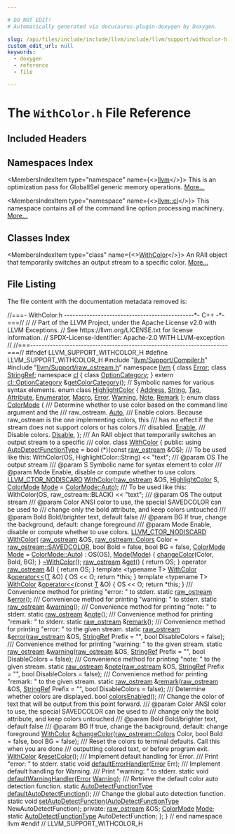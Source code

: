 ```yaml
---

# DO NOT EDIT!
# Automatically generated via docusaurus-plugin-doxygen by Doxygen.

slug: /api/files/include/include/llvm/include/llvm/support/withcolor-h
custom_edit_url: null
keywords:
  - doxygen
  - reference
  - file

---
```





# The `WithColor.h` File Reference

<DoxygenPage pluginConfig={pluginConfig}>



## Included Headers

<IncludesList>
<IncludesListItem
  filePath="llvm/Support/Compiler.h"
  permalink="/docs/api/files/include/include/llvm/include/llvm/support/compiler-h"
  isLocal="true" />
<IncludesListItem
  filePath="llvm/Support/raw_ostream.h"
  permalink="/docs/api/files/include/include/llvm/include/llvm/support/raw-ostream-h"
  isLocal="true" />
</IncludesList>

## Namespaces Index

<MembersIndex>

<MembersIndexItem
  type="namespace"
  name={<><a href="/docs/api/namespaces/llvm">llvm</a></>}>
This is an optimization pass for GlobalISel generic memory operations. <a href="/docs/api/namespaces/llvm/#details">More...</a>
</MembersIndexItem>

<MembersIndexItem
  type="namespace"
  name={<><a href="/docs/api/namespaces/llvm/cl">llvm::cl</a></>}>
This namespace contains all of the command line option processing machinery. <a href="/docs/api/namespaces/llvm/cl/#details">More...</a>
</MembersIndexItem>

</MembersIndex>

## Classes Index

<MembersIndex>

<MembersIndexItem
  type="class"
  name={<><a href="/docs/api/classes/llvm/withcolor">WithColor</a></>}>
An RAII object that temporarily switches an output stream to a specific color. <a href="/docs/api/classes/llvm/withcolor/#details">More...</a>
</MembersIndexItem>

</MembersIndex>


## File Listing

The file content with the documentation metadata removed is:

<ProgramListing>

<Link id="l00001" /><CodeLine lineNumber="1"><Highlight kind="comment">//===- WithColor.h ----------------------------------------------&#42;- C++ -&#42;-===//</Highlight><Highlight kind="normal"></Highlight></CodeLine>
<Link id="l00002" /><CodeLine lineNumber="2"><Highlight kind="normal"></Highlight><Highlight kind="comment">//</Highlight><Highlight kind="normal"></Highlight></CodeLine>
<Link id="l00003" /><CodeLine lineNumber="3"><Highlight kind="normal"></Highlight><Highlight kind="comment">// Part of the LLVM Project, under the Apache License v2.0 with LLVM Exceptions.</Highlight><Highlight kind="normal"></Highlight></CodeLine>
<Link id="l00004" /><CodeLine lineNumber="4"><Highlight kind="normal"></Highlight><Highlight kind="comment">// See https://llvm.org/LICENSE.txt for license information.</Highlight><Highlight kind="normal"></Highlight></CodeLine>
<Link id="l00005" /><CodeLine lineNumber="5"><Highlight kind="normal"></Highlight><Highlight kind="comment">// SPDX-License-Identifier: Apache-2.0 WITH LLVM-exception</Highlight><Highlight kind="normal"></Highlight></CodeLine>
<Link id="l00006" /><CodeLine lineNumber="6"><Highlight kind="normal"></Highlight><Highlight kind="comment">//</Highlight><Highlight kind="normal"></Highlight></CodeLine>
<Link id="l00007" /><CodeLine lineNumber="7"><Highlight kind="normal"></Highlight><Highlight kind="comment">//===----------------------------------------------------------------------===//</Highlight><Highlight kind="normal"></Highlight></CodeLine>
<Link id="l00008" /><CodeLine lineNumber="8"><Highlight kind="normal"></Highlight></CodeLine>
<Link id="l00009" /><CodeLine lineNumber="9"><Highlight kind="normal"></Highlight><Highlight kind="preprocessor">#ifndef LLVM&#95;SUPPORT&#95;WITHCOLOR&#95;H</Highlight><Highlight kind="normal"></Highlight></CodeLine>
<Link id="l00010" /><CodeLine lineNumber="10"><Highlight kind="normal"></Highlight><Highlight kind="preprocessor">#define LLVM&#95;SUPPORT&#95;WITHCOLOR&#95;H</Highlight><Highlight kind="normal"></Highlight></CodeLine>
<Link id="l00011" /><CodeLine lineNumber="11"><Highlight kind="normal"></Highlight></CodeLine>
<Link id="l00012" /><CodeLine lineNumber="12"><Highlight kind="normal"></Highlight><Highlight kind="preprocessor">#include &quot;<a href="/docs/api/files/include/include/llvm/include/llvm/support/compiler-h">llvm/Support/Compiler.h</a>&quot;</Highlight><Highlight kind="normal"></Highlight></CodeLine>
<Link id="l00013" /><CodeLine lineNumber="13"><Highlight kind="normal"></Highlight><Highlight kind="preprocessor">#include &quot;<a href="/docs/api/files/include/include/llvm/include/llvm/support/raw-ostream-h">llvm/Support/raw&#95;ostream.h</a>&quot;</Highlight><Highlight kind="normal"></Highlight></CodeLine>
<Link id="l00014" /><CodeLine lineNumber="14"><Highlight kind="normal"></Highlight></CodeLine>
<Link id="l00015" /><CodeLine lineNumber="15"><Highlight kind="normal"></Highlight><Highlight kind="keyword">namespace </Highlight><Highlight kind="normal"><a href="/docs/api/namespaces/llvm">llvm</a> &#123;</Highlight></CodeLine>
<Link id="l00016" /><CodeLine lineNumber="16"><Highlight kind="normal"></Highlight></CodeLine>
<Link id="l00017" /><CodeLine lineNumber="17"><Highlight kind="normal"></Highlight><Highlight kind="keyword">class </Highlight><Highlight kind="normal"><a href="/docs/api/classes/llvm/error">Error</a>;</Highlight></CodeLine>
<Link id="l00018" /><CodeLine lineNumber="18"><Highlight kind="normal"></Highlight><Highlight kind="keyword">class </Highlight><Highlight kind="normal"><a href="/docs/api/classes/llvm/stringref">StringRef</a>;</Highlight></CodeLine>
<Link id="l00019" /><CodeLine lineNumber="19"><Highlight kind="normal"></Highlight></CodeLine>
<Link id="l00020" /><CodeLine lineNumber="20"><Highlight kind="normal"></Highlight><Highlight kind="keyword">namespace </Highlight><Highlight kind="normal"><a href="/docs/api/namespaces/llvm/cl">cl</a> &#123;</Highlight></CodeLine>
<Link id="l00021" /><CodeLine lineNumber="21"><Highlight kind="normal"></Highlight><Highlight kind="keyword">class </Highlight><Highlight kind="normal"><a href="/docs/api/classes/llvm/cl/optioncategory">OptionCategory</a>;</Highlight></CodeLine>
<Link id="l00022" /><CodeLine lineNumber="22"><Highlight kind="normal">&#125;</Highlight></CodeLine>
<Link id="l00023" /><CodeLine lineNumber="23"><Highlight kind="normal"></Highlight></CodeLine>
<Link id="l00024" /><CodeLine lineNumber="24"><Highlight kind="normal"></Highlight><Highlight kind="keyword">extern</Highlight><Highlight kind="normal"> <a href="/docs/api/classes/llvm/cl/optioncategory">cl::OptionCategory</a> &amp;<a href="/docs/api/namespaces/llvm/#a34af77dee4cbfea71a87d6a6e7a6acd1">getColorCategory</a>();</Highlight></CodeLine>
<Link id="l00025" /><CodeLine lineNumber="25"><Highlight kind="normal"></Highlight></CodeLine>
<Link id="l00026" /><CodeLine lineNumber="26"><Highlight kind="normal"></Highlight><Highlight kind="comment">// Symbolic names for various syntax elements.</Highlight><Highlight kind="normal"></Highlight></CodeLine>
<Link id="l00027" /><CodeLine lineNumber="27" lineLink="/docs/api/namespaces/llvm/#ac226f3d2b9ca090171a8e0a8cb92c343"><Highlight kind="normal"></Highlight><Highlight kind="keyword">enum class</Highlight><Highlight kind="normal"> <a href="/docs/api/namespaces/llvm/#ac226f3d2b9ca090171a8e0a8cb92c343">HighlightColor</a> &#123;</Highlight></CodeLine>
<Link id="l00028" /><CodeLine lineNumber="28" lineLink="/docs/api/namespaces/llvm/#ac226f3d2b9ca090171a8e0a8cb92c343add7bf230fde8d4836917806aff6a6b27"><Highlight kind="normal">  <a href="/docs/api/namespaces/llvm/#a8e02bbea14c70bab55fbc1384e1472d9add7bf230fde8d4836917806aff6a6b27">Address</a>,</Highlight></CodeLine>
<Link id="l00029" /><CodeLine lineNumber="29" lineLink="/docs/api/namespaces/llvm/#ac226f3d2b9ca090171a8e0a8cb92c343a27118326006d3829667a400ad23d5d98"><Highlight kind="normal">  <a href="/docs/api/namespaces/llvm/#ac226f3d2b9ca090171a8e0a8cb92c343a27118326006d3829667a400ad23d5d98">String</a>,</Highlight></CodeLine>
<Link id="l00030" /><CodeLine lineNumber="30" lineLink="/docs/api/namespaces/llvm/#ac226f3d2b9ca090171a8e0a8cb92c343ac101058e7ea21bbbf2a5ac893088e90b"><Highlight kind="normal">  <a href="/docs/api/namespaces/llvm/#ac226f3d2b9ca090171a8e0a8cb92c343ac101058e7ea21bbbf2a5ac893088e90b">Tag</a>,</Highlight></CodeLine>
<Link id="l00031" /><CodeLine lineNumber="31" lineLink="/docs/api/namespaces/llvm/#ac226f3d2b9ca090171a8e0a8cb92c343af2bbdf9f72c085adc4d0404e370f0f4c"><Highlight kind="normal">  <a href="/docs/api/classes/llvm/attribute">Attribute</a>,</Highlight></CodeLine>
<Link id="l00032" /><CodeLine lineNumber="32" lineLink="/docs/api/namespaces/llvm/#ac226f3d2b9ca090171a8e0a8cb92c343a30309b565fa53a27f30668e22f7cf058"><Highlight kind="normal">  <a href="/docs/api/namespaces/llvm/#ac226f3d2b9ca090171a8e0a8cb92c343a30309b565fa53a27f30668e22f7cf058">Enumerator</a>,</Highlight></CodeLine>
<Link id="l00033" /><CodeLine lineNumber="33" lineLink="/docs/api/namespaces/llvm/#ac226f3d2b9ca090171a8e0a8cb92c343a4374cf34c5d58482ffae982196bd2114"><Highlight kind="normal">  <a href="/docs/api/namespaces/llvm/#ac226f3d2b9ca090171a8e0a8cb92c343a4374cf34c5d58482ffae982196bd2114">Macro</a>,</Highlight></CodeLine>
<Link id="l00034" /><CodeLine lineNumber="34" lineLink="/docs/api/namespaces/llvm/#ac226f3d2b9ca090171a8e0a8cb92c343a902b0d55fddef6f8d651fe1035b7d4bd"><Highlight kind="normal">  <a href="/docs/api/classes/llvm/error">Error</a>,</Highlight></CodeLine>
<Link id="l00035" /><CodeLine lineNumber="35" lineLink="/docs/api/namespaces/llvm/#ac226f3d2b9ca090171a8e0a8cb92c343a0eaadb4fcb48a0a0ed7bc9868be9fbaa"><Highlight kind="normal">  <a href="/docs/api/namespaces/llvm/#ac226f3d2b9ca090171a8e0a8cb92c343a0eaadb4fcb48a0a0ed7bc9868be9fbaa">Warning</a>,</Highlight></CodeLine>
<Link id="l00036" /><CodeLine lineNumber="36" lineLink="/docs/api/namespaces/llvm/#ac226f3d2b9ca090171a8e0a8cb92c343a3b0649c72650c313a357338dcdfb64ec"><Highlight kind="normal">  <a href="/docs/api/namespaces/llvm/#ac226f3d2b9ca090171a8e0a8cb92c343a3b0649c72650c313a357338dcdfb64ec">Note</a>,</Highlight></CodeLine>
<Link id="l00037" /><CodeLine lineNumber="37" lineLink="/docs/api/namespaces/llvm/#ac226f3d2b9ca090171a8e0a8cb92c343a91921ada405fd6ba65dff028df047cb6"><Highlight kind="normal">  <a href="/docs/api/namespaces/llvm/#ac226f3d2b9ca090171a8e0a8cb92c343a91921ada405fd6ba65dff028df047cb6">Remark</a></Highlight></CodeLine>
<Link id="l00038" /><CodeLine lineNumber="38"><Highlight kind="normal">&#125;;</Highlight></CodeLine>
<Link id="l00039" /><CodeLine lineNumber="39"><Highlight kind="normal"></Highlight></CodeLine>
<Link id="l00040" /><CodeLine lineNumber="40" lineLink="/docs/api/namespaces/llvm/#afdccf3ff7a8dfaa084b07c1fb417bbe2"><Highlight kind="normal"></Highlight><Highlight kind="keyword">enum class</Highlight><Highlight kind="normal"> <a href="/docs/api/namespaces/llvm/#afdccf3ff7a8dfaa084b07c1fb417bbe2">ColorMode</a> &#123;</Highlight><Highlight kind="comment"></Highlight></CodeLine>
<Link id="l00041" /><CodeLine lineNumber="41"><Highlight kind="comment">  /// Determine whether to use color based on the command line argument and the</Highlight></CodeLine>
<Link id="l00042" /><CodeLine lineNumber="42"><Highlight kind="comment">  /// raw&#95;ostream.</Highlight><Highlight kind="normal"></Highlight></CodeLine>
<Link id="l00043" /><CodeLine lineNumber="43" lineLink="/docs/api/namespaces/llvm/#afdccf3ff7a8dfaa084b07c1fb417bbe2a06b9281e396db002010bde1de57262eb"><Highlight kind="normal">  <a href="/docs/api/namespaces/llvm/#afdccf3ff7a8dfaa084b07c1fb417bbe2a06b9281e396db002010bde1de57262eb">Auto</a>,</Highlight><Highlight kind="comment"></Highlight></CodeLine>
<Link id="l00044" /><CodeLine lineNumber="44"><Highlight kind="comment">  /// Enable colors. Because raw&#95;ostream is the one implementing colors, this</Highlight></CodeLine>
<Link id="l00045" /><CodeLine lineNumber="45"><Highlight kind="comment">  /// has no effect if the stream does not support colors or has colors</Highlight></CodeLine>
<Link id="l00046" /><CodeLine lineNumber="46"><Highlight kind="comment">  /// disabled.</Highlight><Highlight kind="normal"></Highlight></CodeLine>
<Link id="l00047" /><CodeLine lineNumber="47" lineLink="/docs/api/namespaces/llvm/#afdccf3ff7a8dfaa084b07c1fb417bbe2a2faec1f9f8cc7f8f40d521c4dd574f49"><Highlight kind="normal">  <a href="/docs/api/namespaces/llvm/#afdccf3ff7a8dfaa084b07c1fb417bbe2a2faec1f9f8cc7f8f40d521c4dd574f49">Enable</a>,</Highlight><Highlight kind="comment"></Highlight></CodeLine>
<Link id="l00048" /><CodeLine lineNumber="48"><Highlight kind="comment">  /// Disable colors.</Highlight><Highlight kind="normal"></Highlight></CodeLine>
<Link id="l00049" /><CodeLine lineNumber="49" lineLink="/docs/api/namespaces/llvm/#afdccf3ff7a8dfaa084b07c1fb417bbe2abcfaccebf745acfd5e75351095a5394a"><Highlight kind="normal">  <a href="/docs/api/namespaces/llvm/#afdccf3ff7a8dfaa084b07c1fb417bbe2abcfaccebf745acfd5e75351095a5394a">Disable</a>,</Highlight></CodeLine>
<Link id="l00050" /><CodeLine lineNumber="50"><Highlight kind="normal">&#125;;</Highlight></CodeLine>
<Link id="l00051" /><CodeLine lineNumber="51"><Highlight kind="normal"></Highlight><Highlight kind="comment"></Highlight></CodeLine>
<Link id="l00052" /><CodeLine lineNumber="52"><Highlight kind="comment">/// An RAII object that temporarily switches an output stream to a specific</Highlight></CodeLine>
<Link id="l00053" /><CodeLine lineNumber="53"><Highlight kind="comment">/// color.</Highlight><Highlight kind="normal"></Highlight></CodeLine>
<Link id="l00054" /><CodeLine lineNumber="54" lineLink="/docs/api/classes/llvm/withcolor"><Highlight kind="normal"></Highlight><Highlight kind="keyword">class </Highlight><Highlight kind="normal"><a href="/docs/api/classes/llvm/withcolor/#a0b7d62735f94b418859340f4949299bf">WithColor</a> &#123;</Highlight></CodeLine>
<Link id="l00055" /><CodeLine lineNumber="55"><Highlight kind="normal"></Highlight><Highlight kind="keyword">public</Highlight><Highlight kind="normal">:</Highlight></CodeLine>
<Link id="l00056" /><CodeLine lineNumber="56" lineLink="/docs/api/classes/llvm/withcolor/#a5f76e2d718b584bd59ec66a543c72751"><Highlight kind="normal">  </Highlight><Highlight kind="keyword">using </Highlight><Highlight kind="normal"><a href="/docs/api/classes/llvm/withcolor/#a5f76e2d718b584bd59ec66a543c72751">AutoDetectFunctionType</a> = bool (&#42;)(</Highlight><Highlight kind="keyword">const</Highlight><Highlight kind="normal"> <a href="/docs/api/classes/llvm/raw-ostream">raw&#95;ostream</a> &amp;OS);</Highlight></CodeLine>
<Link id="l00057" /><CodeLine lineNumber="57"><Highlight kind="normal"></Highlight><Highlight kind="comment"></Highlight></CodeLine>
<Link id="l00058" /><CodeLine lineNumber="58"><Highlight kind="comment">  /// To be used like this: WithColor(OS, HighlightColor::String) &lt;&lt; &quot;text&quot;;</Highlight></CodeLine>
<Link id="l00059" /><CodeLine lineNumber="59"><Highlight kind="comment">  /// @param OS The output stream</Highlight></CodeLine>
<Link id="l00060" /><CodeLine lineNumber="60"><Highlight kind="comment">  /// @param S Symbolic name for syntax element to color</Highlight></CodeLine>
<Link id="l00061" /><CodeLine lineNumber="61"><Highlight kind="comment">  /// @param Mode Enable, disable or compute whether to use colors.</Highlight><Highlight kind="normal"></Highlight></CodeLine>
<Link id="l00062" /><CodeLine lineNumber="62"><Highlight kind="normal">  <a href="/docs/api/files/include/include/llvm/include/llvm/support/compiler-h/#a49fbbceaed01be1497ada6623f2ba42f">LLVM&#95;CTOR&#95;NODISCARD</a> <a href="/docs/api/classes/llvm/withcolor/#a0b7d62735f94b418859340f4949299bf">WithColor</a>(<a href="/docs/api/classes/llvm/raw-ostream">raw&#95;ostream</a> &amp;OS, <a href="/docs/api/namespaces/llvm/#ac226f3d2b9ca090171a8e0a8cb92c343">HighlightColor</a> S,</Highlight></CodeLine>
<Link id="l00063" /><CodeLine lineNumber="63"><Highlight kind="normal">                                <a href="/docs/api/namespaces/llvm/#afdccf3ff7a8dfaa084b07c1fb417bbe2">ColorMode</a> <a href="/docs/api/files/lib/lib/codegen/regallocevictionadvisor-cpp/#aef71c4b21823f236e70cc6d62375adcd">Mode</a> = <a href="/docs/api/namespaces/llvm/#afdccf3ff7a8dfaa084b07c1fb417bbe2a06b9281e396db002010bde1de57262eb">ColorMode::Auto</a>);</Highlight><Highlight kind="comment"></Highlight></CodeLine>
<Link id="l00064" /><CodeLine lineNumber="64"><Highlight kind="comment">  /// To be used like this: WithColor(OS, raw&#95;ostream::BLACK) &lt;&lt; &quot;text&quot;;</Highlight></CodeLine>
<Link id="l00065" /><CodeLine lineNumber="65"><Highlight kind="comment">  /// @param OS The output stream</Highlight></CodeLine>
<Link id="l00066" /><CodeLine lineNumber="66"><Highlight kind="comment">  /// @param Color ANSI color to use, the special SAVEDCOLOR can be used to</Highlight></CodeLine>
<Link id="l00067" /><CodeLine lineNumber="67"><Highlight kind="comment">  /// change only the bold attribute, and keep colors untouched</Highlight></CodeLine>
<Link id="l00068" /><CodeLine lineNumber="68"><Highlight kind="comment">  /// @param Bold Bold/brighter text, default false</Highlight></CodeLine>
<Link id="l00069" /><CodeLine lineNumber="69"><Highlight kind="comment">  /// @param BG If true, change the background, default: change foreground</Highlight></CodeLine>
<Link id="l00070" /><CodeLine lineNumber="70"><Highlight kind="comment">  /// @param Mode Enable, disable or compute whether to use colors.</Highlight><Highlight kind="normal"></Highlight></CodeLine>
<Link id="l00071" /><CodeLine lineNumber="71" lineLink="/docs/api/classes/llvm/withcolor/#a49d88ad31bfdaa61d47dd7720c083823"><Highlight kind="normal">  <a href="/docs/api/files/include/include/llvm/include/llvm/support/compiler-h/#a49fbbceaed01be1497ada6623f2ba42f">LLVM&#95;CTOR&#95;NODISCARD</a> <a href="/docs/api/classes/llvm/withcolor/#a49d88ad31bfdaa61d47dd7720c083823">WithColor</a>(</Highlight></CodeLine>
<Link id="l00072" /><CodeLine lineNumber="72"><Highlight kind="normal">      <a href="/docs/api/classes/llvm/raw-ostream">raw&#95;ostream</a> &amp;OS, <a href="/docs/api/classes/llvm/raw-ostream/#a1d5efc43dd5669473ac2fe47d5aaf965">raw&#95;ostream::Colors</a> Color = <a href="/docs/api/classes/llvm/raw-ostream/#ad55e55b3692fe8ec3e8b724d3d5bade0">raw&#95;ostream::SAVEDCOLOR</a>,</Highlight></CodeLine>
<Link id="l00073" /><CodeLine lineNumber="73"><Highlight kind="normal">      </Highlight><Highlight kind="keywordtype">bool</Highlight><Highlight kind="normal"> Bold = </Highlight><Highlight kind="keyword">false</Highlight><Highlight kind="normal">, </Highlight><Highlight kind="keywordtype">bool</Highlight><Highlight kind="normal"> BG = </Highlight><Highlight kind="keyword">false</Highlight><Highlight kind="normal">, <a href="/docs/api/namespaces/llvm/#afdccf3ff7a8dfaa084b07c1fb417bbe2">ColorMode</a> <a href="/docs/api/files/lib/lib/codegen/regallocevictionadvisor-cpp/#aef71c4b21823f236e70cc6d62375adcd">Mode</a> = <a href="/docs/api/namespaces/llvm/#afdccf3ff7a8dfaa084b07c1fb417bbe2a06b9281e396db002010bde1de57262eb">ColorMode::Auto</a>)</Highlight></CodeLine>
<Link id="l00074" /><CodeLine lineNumber="74"><Highlight kind="normal">      : OS(OS), <a href="/docs/api/files/lib/lib/codegen/regallocevictionadvisor-cpp/#aef71c4b21823f236e70cc6d62375adcd">Mode</a>(<a href="/docs/api/files/lib/lib/codegen/regallocevictionadvisor-cpp/#aef71c4b21823f236e70cc6d62375adcd">Mode</a>) &#123;</Highlight></CodeLine>
<Link id="l00075" /><CodeLine lineNumber="75"><Highlight kind="normal">    <a href="/docs/api/classes/llvm/withcolor/#a06e589e7787dc00edd3b93f2fdbe514b">changeColor</a>(Color, Bold, BG);</Highlight></CodeLine>
<Link id="l00076" /><CodeLine lineNumber="76"><Highlight kind="normal">  &#125;</Highlight></CodeLine>
<Link id="l00077" /><CodeLine lineNumber="77"><Highlight kind="normal">  <a href="/docs/api/classes/llvm/withcolor/#a3eb6bded04ddbc54bd7b5b8ff6c827fe">~WithColor</a>();</Highlight></CodeLine>
<Link id="l00078" /><CodeLine lineNumber="78"><Highlight kind="normal"></Highlight></CodeLine>
<Link id="l00079" /><CodeLine lineNumber="79" lineLink="/docs/api/classes/llvm/withcolor/#a986df42e8d99e128c31168ef61b02f5a"><Highlight kind="normal">  <a href="/docs/api/classes/llvm/raw-ostream">raw&#95;ostream</a> &amp;<a href="/docs/api/classes/llvm/withcolor/#a986df42e8d99e128c31168ef61b02f5a">get</a>() &#123; </Highlight><Highlight kind="keywordflow">return</Highlight><Highlight kind="normal"> OS; &#125;</Highlight></CodeLine>
<Link id="l00080" /><CodeLine lineNumber="80" lineLink="/docs/api/classes/llvm/withcolor/#a8ac094dc2861f4fc6b7fc0213d52699c"><Highlight kind="normal">  </Highlight><Highlight kind="keyword">operator</Highlight><Highlight kind="normal"> <a href="/docs/api/classes/llvm/raw-ostream">raw&#95;ostream</a> &amp;() &#123; </Highlight><Highlight kind="keywordflow">return</Highlight><Highlight kind="normal"> OS; &#125;</Highlight></CodeLine>
<Link id="l00081" /><CodeLine lineNumber="81" lineLink="/docs/api/classes/llvm/withcolor/#af12ea16e75cf7fba508e3d1bae0b7449"><Highlight kind="normal">  </Highlight><Highlight kind="keyword">template</Highlight><Highlight kind="normal"> &lt;</Highlight><Highlight kind="keyword">typename</Highlight><Highlight kind="normal"> T&gt; <a href="/docs/api/classes/llvm/withcolor/#a0b7d62735f94b418859340f4949299bf">WithColor</a> &amp;<a href="/docs/api/classes/llvm/withcolor/#af12ea16e75cf7fba508e3d1bae0b7449">operator&lt;&lt;</a>(<a href="/docs/api/files/lib/lib/target/lib/target/mips/mips16isellowering-cpp/#a0acb682b8260ab1c60b918599864e2e5">T</a> &amp;O) &#123;</Highlight></CodeLine>
<Link id="l00082" /><CodeLine lineNumber="82"><Highlight kind="normal">    OS &lt;&lt; O;</Highlight></CodeLine>
<Link id="l00083" /><CodeLine lineNumber="83"><Highlight kind="normal">    </Highlight><Highlight kind="keywordflow">return</Highlight><Highlight kind="normal"> &#42;</Highlight><Highlight kind="keyword">this</Highlight><Highlight kind="normal">;</Highlight></CodeLine>
<Link id="l00084" /><CodeLine lineNumber="84"><Highlight kind="normal">  &#125;</Highlight></CodeLine>
<Link id="l00085" /><CodeLine lineNumber="85" lineLink="/docs/api/classes/llvm/withcolor/#a0cdb1fdc0d073ea5d9a12b36107f729c"><Highlight kind="normal">  </Highlight><Highlight kind="keyword">template</Highlight><Highlight kind="normal"> &lt;</Highlight><Highlight kind="keyword">typename</Highlight><Highlight kind="normal"> T&gt; <a href="/docs/api/classes/llvm/withcolor/#a0b7d62735f94b418859340f4949299bf">WithColor</a> &amp;<a href="/docs/api/classes/llvm/withcolor/#a0cdb1fdc0d073ea5d9a12b36107f729c">operator&lt;&lt;</a>(</Highlight><Highlight kind="keyword">const</Highlight><Highlight kind="normal"> <a href="/docs/api/files/lib/lib/target/lib/target/mips/mips16isellowering-cpp/#a0acb682b8260ab1c60b918599864e2e5">T</a> &amp;O) &#123;</Highlight></CodeLine>
<Link id="l00086" /><CodeLine lineNumber="86"><Highlight kind="normal">    OS &lt;&lt; O;</Highlight></CodeLine>
<Link id="l00087" /><CodeLine lineNumber="87"><Highlight kind="normal">    </Highlight><Highlight kind="keywordflow">return</Highlight><Highlight kind="normal"> &#42;</Highlight><Highlight kind="keyword">this</Highlight><Highlight kind="normal">;</Highlight></CodeLine>
<Link id="l00088" /><CodeLine lineNumber="88"><Highlight kind="normal">  &#125;</Highlight></CodeLine>
<Link id="l00089" /><CodeLine lineNumber="89"><Highlight kind="normal"></Highlight><Highlight kind="comment"></Highlight></CodeLine>
<Link id="l00090" /><CodeLine lineNumber="90"><Highlight kind="comment">  /// Convenience method for printing &quot;error: &quot; to stderr.</Highlight><Highlight kind="normal"></Highlight></CodeLine>
<Link id="l00091" /><CodeLine lineNumber="91"><Highlight kind="normal">  </Highlight><Highlight kind="keyword">static</Highlight><Highlight kind="normal"> <a href="/docs/api/classes/llvm/raw-ostream">raw&#95;ostream</a> &amp;<a href="/docs/api/classes/llvm/withcolor/#a59d59f7f8aa89b08f44ad6a87e8ebb1a">error</a>();</Highlight><Highlight kind="comment"></Highlight></CodeLine>
<Link id="l00092" /><CodeLine lineNumber="92"><Highlight kind="comment">  /// Convenience method for printing &quot;warning: &quot; to stderr.</Highlight><Highlight kind="normal"></Highlight></CodeLine>
<Link id="l00093" /><CodeLine lineNumber="93"><Highlight kind="normal">  </Highlight><Highlight kind="keyword">static</Highlight><Highlight kind="normal"> <a href="/docs/api/classes/llvm/raw-ostream">raw&#95;ostream</a> &amp;<a href="/docs/api/classes/llvm/withcolor/#a237ad6eae22f6b2746a542c02d309a5b">warning</a>();</Highlight><Highlight kind="comment"></Highlight></CodeLine>
<Link id="l00094" /><CodeLine lineNumber="94"><Highlight kind="comment">  /// Convenience method for printing &quot;note: &quot; to stderr.</Highlight><Highlight kind="normal"></Highlight></CodeLine>
<Link id="l00095" /><CodeLine lineNumber="95"><Highlight kind="normal">  </Highlight><Highlight kind="keyword">static</Highlight><Highlight kind="normal"> <a href="/docs/api/classes/llvm/raw-ostream">raw&#95;ostream</a> &amp;<a href="/docs/api/classes/llvm/withcolor/#ab5313a760f20fc53b44cc8dbabfd1ae1">note</a>();</Highlight><Highlight kind="comment"></Highlight></CodeLine>
<Link id="l00096" /><CodeLine lineNumber="96"><Highlight kind="comment">  /// Convenience method for printing &quot;remark: &quot; to stderr.</Highlight><Highlight kind="normal"></Highlight></CodeLine>
<Link id="l00097" /><CodeLine lineNumber="97"><Highlight kind="normal">  </Highlight><Highlight kind="keyword">static</Highlight><Highlight kind="normal"> <a href="/docs/api/classes/llvm/raw-ostream">raw&#95;ostream</a> &amp;<a href="/docs/api/classes/llvm/withcolor/#afdcd08052180c0b87e06a2808b062c01">remark</a>();</Highlight></CodeLine>
<Link id="l00098" /><CodeLine lineNumber="98"><Highlight kind="normal"></Highlight><Highlight kind="comment"></Highlight></CodeLine>
<Link id="l00099" /><CodeLine lineNumber="99"><Highlight kind="comment">  /// Convenience method for printing &quot;error: &quot; to the given stream.</Highlight><Highlight kind="normal"></Highlight></CodeLine>
<Link id="l00100" /><CodeLine lineNumber="100"><Highlight kind="normal">  </Highlight><Highlight kind="keyword">static</Highlight><Highlight kind="normal"> <a href="/docs/api/classes/llvm/raw-ostream">raw&#95;ostream</a> &amp;<a href="/docs/api/classes/llvm/withcolor/#a59d59f7f8aa89b08f44ad6a87e8ebb1a">error</a>(<a href="/docs/api/classes/llvm/raw-ostream">raw&#95;ostream</a> &amp;OS, <a href="/docs/api/classes/llvm/stringref">StringRef</a> Prefix = </Highlight><Highlight kind="stringliteral">&quot;&quot;</Highlight><Highlight kind="normal">,</Highlight></CodeLine>
<Link id="l00101" /><CodeLine lineNumber="101"><Highlight kind="normal">                            </Highlight><Highlight kind="keywordtype">bool</Highlight><Highlight kind="normal"> DisableColors = </Highlight><Highlight kind="keyword">false</Highlight><Highlight kind="normal">);</Highlight><Highlight kind="comment"></Highlight></CodeLine>
<Link id="l00102" /><CodeLine lineNumber="102"><Highlight kind="comment">  /// Convenience method for printing &quot;warning: &quot; to the given stream.</Highlight><Highlight kind="normal"></Highlight></CodeLine>
<Link id="l00103" /><CodeLine lineNumber="103"><Highlight kind="normal">  </Highlight><Highlight kind="keyword">static</Highlight><Highlight kind="normal"> <a href="/docs/api/classes/llvm/raw-ostream">raw&#95;ostream</a> &amp;<a href="/docs/api/classes/llvm/withcolor/#a237ad6eae22f6b2746a542c02d309a5b">warning</a>(<a href="/docs/api/classes/llvm/raw-ostream">raw&#95;ostream</a> &amp;OS, <a href="/docs/api/classes/llvm/stringref">StringRef</a> Prefix = </Highlight><Highlight kind="stringliteral">&quot;&quot;</Highlight><Highlight kind="normal">,</Highlight></CodeLine>
<Link id="l00104" /><CodeLine lineNumber="104"><Highlight kind="normal">                              </Highlight><Highlight kind="keywordtype">bool</Highlight><Highlight kind="normal"> DisableColors = </Highlight><Highlight kind="keyword">false</Highlight><Highlight kind="normal">);</Highlight><Highlight kind="comment"></Highlight></CodeLine>
<Link id="l00105" /><CodeLine lineNumber="105"><Highlight kind="comment">  /// Convenience method for printing &quot;note: &quot; to the given stream.</Highlight><Highlight kind="normal"></Highlight></CodeLine>
<Link id="l00106" /><CodeLine lineNumber="106"><Highlight kind="normal">  </Highlight><Highlight kind="keyword">static</Highlight><Highlight kind="normal"> <a href="/docs/api/classes/llvm/raw-ostream">raw&#95;ostream</a> &amp;<a href="/docs/api/classes/llvm/withcolor/#ab5313a760f20fc53b44cc8dbabfd1ae1">note</a>(<a href="/docs/api/classes/llvm/raw-ostream">raw&#95;ostream</a> &amp;OS, <a href="/docs/api/classes/llvm/stringref">StringRef</a> Prefix = </Highlight><Highlight kind="stringliteral">&quot;&quot;</Highlight><Highlight kind="normal">,</Highlight></CodeLine>
<Link id="l00107" /><CodeLine lineNumber="107"><Highlight kind="normal">                           </Highlight><Highlight kind="keywordtype">bool</Highlight><Highlight kind="normal"> DisableColors = </Highlight><Highlight kind="keyword">false</Highlight><Highlight kind="normal">);</Highlight><Highlight kind="comment"></Highlight></CodeLine>
<Link id="l00108" /><CodeLine lineNumber="108"><Highlight kind="comment">  /// Convenience method for printing &quot;remark: &quot; to the given stream.</Highlight><Highlight kind="normal"></Highlight></CodeLine>
<Link id="l00109" /><CodeLine lineNumber="109"><Highlight kind="normal">  </Highlight><Highlight kind="keyword">static</Highlight><Highlight kind="normal"> <a href="/docs/api/classes/llvm/raw-ostream">raw&#95;ostream</a> &amp;<a href="/docs/api/classes/llvm/withcolor/#afdcd08052180c0b87e06a2808b062c01">remark</a>(<a href="/docs/api/classes/llvm/raw-ostream">raw&#95;ostream</a> &amp;OS, <a href="/docs/api/classes/llvm/stringref">StringRef</a> Prefix = </Highlight><Highlight kind="stringliteral">&quot;&quot;</Highlight><Highlight kind="normal">,</Highlight></CodeLine>
<Link id="l00110" /><CodeLine lineNumber="110"><Highlight kind="normal">                             </Highlight><Highlight kind="keywordtype">bool</Highlight><Highlight kind="normal"> DisableColors = </Highlight><Highlight kind="keyword">false</Highlight><Highlight kind="normal">);</Highlight></CodeLine>
<Link id="l00111" /><CodeLine lineNumber="111"><Highlight kind="normal"></Highlight><Highlight kind="comment"></Highlight></CodeLine>
<Link id="l00112" /><CodeLine lineNumber="112"><Highlight kind="comment">  /// Determine whether colors are displayed.</Highlight><Highlight kind="normal"></Highlight></CodeLine>
<Link id="l00113" /><CodeLine lineNumber="113"><Highlight kind="normal">  </Highlight><Highlight kind="keywordtype">bool</Highlight><Highlight kind="normal"> <a href="/docs/api/classes/llvm/withcolor/#a119ef8d948bd6e2bf01db3c5e6b772f7">colorsEnabled</a>();</Highlight></CodeLine>
<Link id="l00114" /><CodeLine lineNumber="114"><Highlight kind="normal"></Highlight><Highlight kind="comment"></Highlight></CodeLine>
<Link id="l00115" /><CodeLine lineNumber="115"><Highlight kind="comment">  /// Change the color of text that will be output from this point forward.</Highlight></CodeLine>
<Link id="l00116" /><CodeLine lineNumber="116"><Highlight kind="comment">  /// @param Color ANSI color to use, the special SAVEDCOLOR can be used to</Highlight></CodeLine>
<Link id="l00117" /><CodeLine lineNumber="117"><Highlight kind="comment">  /// change only the bold attribute, and keep colors untouched</Highlight></CodeLine>
<Link id="l00118" /><CodeLine lineNumber="118"><Highlight kind="comment">  /// @param Bold Bold/brighter text, default false</Highlight></CodeLine>
<Link id="l00119" /><CodeLine lineNumber="119"><Highlight kind="comment">  /// @param BG If true, change the background, default: change foreground</Highlight><Highlight kind="normal"></Highlight></CodeLine>
<Link id="l00120" /><CodeLine lineNumber="120"><Highlight kind="normal">  <a href="/docs/api/classes/llvm/withcolor">WithColor</a> &amp;<a href="/docs/api/classes/llvm/withcolor/#a06e589e7787dc00edd3b93f2fdbe514b">changeColor</a>(<a href="/docs/api/classes/llvm/raw-ostream/#a1d5efc43dd5669473ac2fe47d5aaf965">raw&#95;ostream::Colors</a> Color, </Highlight><Highlight kind="keywordtype">bool</Highlight><Highlight kind="normal"> Bold = </Highlight><Highlight kind="keyword">false</Highlight><Highlight kind="normal">,</Highlight></CodeLine>
<Link id="l00121" /><CodeLine lineNumber="121"><Highlight kind="normal">                         </Highlight><Highlight kind="keywordtype">bool</Highlight><Highlight kind="normal"> BG = </Highlight><Highlight kind="keyword">false</Highlight><Highlight kind="normal">);</Highlight></CodeLine>
<Link id="l00122" /><CodeLine lineNumber="122"><Highlight kind="normal"></Highlight><Highlight kind="comment"></Highlight></CodeLine>
<Link id="l00123" /><CodeLine lineNumber="123"><Highlight kind="comment">  /// Reset the colors to terminal defaults. Call this when you are done</Highlight></CodeLine>
<Link id="l00124" /><CodeLine lineNumber="124"><Highlight kind="comment">  /// outputting colored text, or before program exit.</Highlight><Highlight kind="normal"></Highlight></CodeLine>
<Link id="l00125" /><CodeLine lineNumber="125"><Highlight kind="normal">  <a href="/docs/api/classes/llvm/withcolor">WithColor</a> &amp;<a href="/docs/api/classes/llvm/withcolor/#a76f42a78c2e8f8afcd4a7ca994d8a84f">resetColor</a>();</Highlight></CodeLine>
<Link id="l00126" /><CodeLine lineNumber="126"><Highlight kind="normal"></Highlight><Highlight kind="comment"></Highlight></CodeLine>
<Link id="l00127" /><CodeLine lineNumber="127"><Highlight kind="comment">  /// Implement default handling for Error.</Highlight></CodeLine>
<Link id="l00128" /><CodeLine lineNumber="128"><Highlight kind="comment">  /// Print &quot;error: &quot; to stderr.</Highlight><Highlight kind="normal"></Highlight></CodeLine>
<Link id="l00129" /><CodeLine lineNumber="129"><Highlight kind="normal">  </Highlight><Highlight kind="keyword">static</Highlight><Highlight kind="normal"> </Highlight><Highlight kind="keywordtype">void</Highlight><Highlight kind="normal"> <a href="/docs/api/classes/llvm/withcolor/#aa125c88f5418a9e78bd9f1f20b774b08">defaultErrorHandler</a>(<a href="/docs/api/classes/llvm/error">Error</a> Err);</Highlight></CodeLine>
<Link id="l00130" /><CodeLine lineNumber="130"><Highlight kind="normal"></Highlight><Highlight kind="comment"></Highlight></CodeLine>
<Link id="l00131" /><CodeLine lineNumber="131"><Highlight kind="comment">  /// Implement default handling for Warning.</Highlight></CodeLine>
<Link id="l00132" /><CodeLine lineNumber="132"><Highlight kind="comment">  /// Print &quot;warning: &quot; to stderr.</Highlight><Highlight kind="normal"></Highlight></CodeLine>
<Link id="l00133" /><CodeLine lineNumber="133"><Highlight kind="normal">  </Highlight><Highlight kind="keyword">static</Highlight><Highlight kind="normal"> </Highlight><Highlight kind="keywordtype">void</Highlight><Highlight kind="normal"> <a href="/docs/api/classes/llvm/withcolor/#a0ab9ce7767ba8ad9a3cb17cd35d81a1f">defaultWarningHandler</a>(<a href="/docs/api/classes/llvm/error">Error</a> <a href="/docs/api/namespaces/llvm/#ac226f3d2b9ca090171a8e0a8cb92c343a0eaadb4fcb48a0a0ed7bc9868be9fbaa">Warning</a>);</Highlight></CodeLine>
<Link id="l00134" /><CodeLine lineNumber="134"><Highlight kind="normal"></Highlight><Highlight kind="comment"></Highlight></CodeLine>
<Link id="l00135" /><CodeLine lineNumber="135"><Highlight kind="comment">  /// Retrieve the default color auto detection function.</Highlight><Highlight kind="normal"></Highlight></CodeLine>
<Link id="l00136" /><CodeLine lineNumber="136"><Highlight kind="normal">  </Highlight><Highlight kind="keyword">static</Highlight><Highlight kind="normal"> <a href="/docs/api/classes/llvm/withcolor/#a5f76e2d718b584bd59ec66a543c72751">AutoDetectFunctionType</a> <a href="/docs/api/classes/llvm/withcolor/#acc596b1a9d4cf50b3096702e25b42d70">defaultAutoDetectFunction</a>();</Highlight></CodeLine>
<Link id="l00137" /><CodeLine lineNumber="137"><Highlight kind="normal"></Highlight><Highlight kind="comment"></Highlight></CodeLine>
<Link id="l00138" /><CodeLine lineNumber="138"><Highlight kind="comment">  /// Change the global auto detection function.</Highlight><Highlight kind="normal"></Highlight></CodeLine>
<Link id="l00139" /><CodeLine lineNumber="139"><Highlight kind="normal">  </Highlight><Highlight kind="keyword">static</Highlight><Highlight kind="normal"> </Highlight><Highlight kind="keywordtype">void</Highlight><Highlight kind="normal"></Highlight></CodeLine>
<Link id="l00140" /><CodeLine lineNumber="140"><Highlight kind="normal">  <a href="/docs/api/classes/llvm/withcolor/#ad8a533ac5cd1bd14e1999bab57a7c863">setAutoDetectFunction</a>(<a href="/docs/api/classes/llvm/withcolor/#a5f76e2d718b584bd59ec66a543c72751">AutoDetectFunctionType</a> NewAutoDetectFunction);</Highlight></CodeLine>
<Link id="l00141" /><CodeLine lineNumber="141"><Highlight kind="normal"></Highlight></CodeLine>
<Link id="l00142" /><CodeLine lineNumber="142"><Highlight kind="normal"></Highlight><Highlight kind="keyword">private</Highlight><Highlight kind="normal">:</Highlight></CodeLine>
<Link id="l00143" /><CodeLine lineNumber="143"><Highlight kind="normal">  <a href="/docs/api/classes/llvm/raw-ostream">raw&#95;ostream</a> &amp;OS;</Highlight></CodeLine>
<Link id="l00144" /><CodeLine lineNumber="144"><Highlight kind="normal">  <a href="/docs/api/namespaces/llvm/#afdccf3ff7a8dfaa084b07c1fb417bbe2">ColorMode</a> <a href="/docs/api/files/lib/lib/codegen/regallocevictionadvisor-cpp/#aef71c4b21823f236e70cc6d62375adcd">Mode</a>;</Highlight></CodeLine>
<Link id="l00145" /><CodeLine lineNumber="145"><Highlight kind="normal"></Highlight></CodeLine>
<Link id="l00146" /><CodeLine lineNumber="146"><Highlight kind="normal">  </Highlight><Highlight kind="keyword">static</Highlight><Highlight kind="normal"> <a href="/docs/api/classes/llvm/withcolor/#a5f76e2d718b584bd59ec66a543c72751">AutoDetectFunctionType</a> AutoDetectFunction;</Highlight></CodeLine>
<Link id="l00147" /><CodeLine lineNumber="147"><Highlight kind="normal">&#125;;</Highlight></CodeLine>
<Link id="l00148" /><CodeLine lineNumber="148"><Highlight kind="normal"></Highlight></CodeLine>
<Link id="l00149" /><CodeLine lineNumber="149"><Highlight kind="normal">&#125; </Highlight><Highlight kind="comment">// end namespace llvm</Highlight><Highlight kind="normal"></Highlight></CodeLine>
<Link id="l00150" /><CodeLine lineNumber="150"><Highlight kind="normal"></Highlight></CodeLine>
<Link id="l00151" /><CodeLine lineNumber="151"><Highlight kind="normal"></Highlight><Highlight kind="preprocessor">#endif </Highlight><Highlight kind="comment">// LLVM&#95;SUPPORT&#95;WITHCOLOR&#95;H</Highlight><Highlight kind="normal"></Highlight></CodeLine>

</ProgramListing>


</DoxygenPage>
